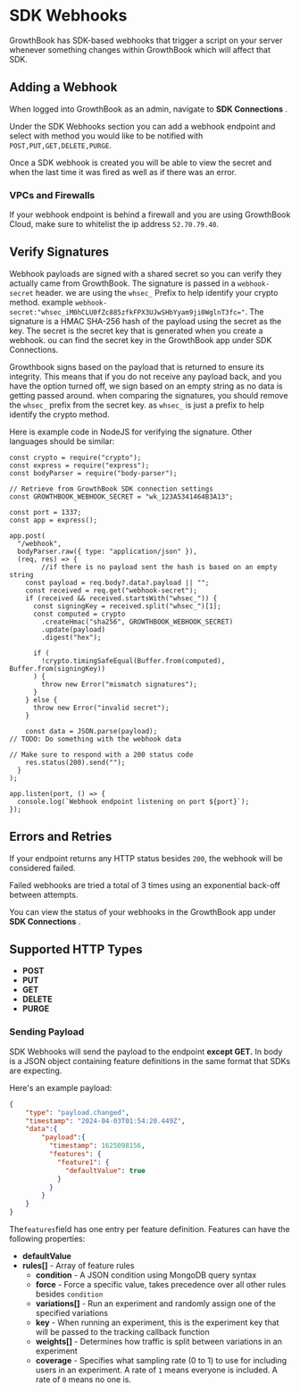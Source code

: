 # SDK Webhooks

GrowthBook has SDK-based webhooks that trigger a script on your server whenever something changes within GrowthBook which will affect that SDK.

## Adding a Webhook

When logged into GrowthBook as an admin, navigate to **SDK Connections** .

Under the SDK Webhooks section you can add a webhook endpoint and select with method you would like to be notified with `POST,PUT,GET,DELETE,PURGE`.

Once a SDK webhook is created you will be able to view the secret and when the last time it was fired as well as if there was an error.

### VPCs and Firewalls

If your webhook endpoint is behind a firewall and you are using GrowthBook Cloud, make sure to whitelist the ip address `52.70.79.40`.

## Verify Signatures

Webhook payloads are signed with a shared secret so you can verify they actually came from GrowthBook. The signature is passed in a `webhook-secret` header.
we are using the `whsec_` Prefix to help identify your crypto method. example `webhook-secret:"whsec_iM0hCLU0fZc885zfkFPX3UJwSHbYyam9ji0WglnT3fc="`.
The signature is a HMAC SHA-256 hash of the payload using the secret as the key. The secret is the secret key that is generated when you create a webhook. ou can find the secret key in the GrowthBook app under SDK Connections.

Growthbook signs based on the payload that is returned to ensure its integrity. This means that if you do not receive any payload back, and you have the option turned off, we sign based on an empty string as no data is getting passed around.
when comparing the signatures, you should remove the `whsec_` prefix from the secret key. as `whsec_` is just a prefix to help identify the crypto method.

Here is example code in NodeJS for verifying the signature. Other languages should be similar:

```
const crypto = require("crypto");
const express = require("express");
const bodyParser = require("body-parser");

// Retrieve from GrowthBook SDK connection settings
const GROWTHBOOK_WEBHOOK_SECRET = "wk_123A5341464B3A13";

const port = 1337;
const app = express();

app.post(
  "/webhook",
  bodyParser.raw({ type: "application/json" }),
  (req, res) => {
		//if there is no payload sent the hash is based on an empty string
    const payload = req.body?.data?.payload || "";
    const received = req.get("webhook-secret");
    if (received && received.startsWith("whsec_")) {
      const signingKey = received.split("whsec_")[1];
      const computed = crypto
        .createHmac("sha256", GROWTHBOOK_WEBHOOK_SECRET)
        .update(payload)
        .digest("hex");

      if (
        !crypto.timingSafeEqual(Buffer.from(computed), Buffer.from(signingKey))
      ) {
        throw new Error("mismatch signatures");
      }
    } else {
      throw new Error("invalid secret");
    }

    const data = JSON.parse(payload);
// TODO: Do something with the webhook data

// Make sure to respond with a 200 status code
    res.status(200).send("");
  }
);

app.listen(port, () => {
  console.log(`Webhook endpoint listening on port ${port}`);
});
```

## **Errors and Retries**

If your endpoint returns any HTTP status besides `200`, the webhook will be considered failed.

Failed webhooks are tried a total of 3 times using an exponential back-off between attempts.

You can view the status of your webhooks in the GrowthBook app under **SDK Connections** .

## Supported HTTP Types

- **POST**
- **PUT**
- **GET**
- **DELETE**
- **PURGE**

### Sending Payload

SDK Webhooks will send the payload to the endpoint **except GET.** In body is a JSON object containing feature definitions in the same format that SDKs are expecting.

Here's an example payload:

```json
{
	"type": "payload.changed",
	"timestamp": "2024-04-03T01:54:20.449Z",
	"data":{
		"payload":{
		  "timestamp": 1625098156,
		  "features": {
		    "feature1": {
		      "defaultValue": true
		    }
		  }
		}
	}
}
```

The`features`field has one entry per feature definition. Features can have the following properties:

- **defaultValue**
- **rules[]** - Array of feature rules
  - **condition** - A JSON condition using MongoDB query syntax
  - **force** - Force a specific value, takes precedence over all other rules besides `condition`
  - **variations[]** - Run an experiment and randomly assign one of the specified variations
  - **key** - When running an experiment, this is the experiment key that will be passed to the tracking callback function
  - **weights[]** - Determines how traffic is split between variations in an experiment
  - **coverage** - Specifies what sampling rate (0 to 1) to use for including users in an experiment. A rate of `1` means everyone is included. A rate of `0` means no one is.
